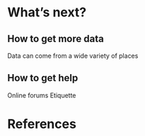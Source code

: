 # What's next?

## How to get more data

Data can come from a wide variety of places


## How to get help

Online forums
Etiquette

# References {.unnumbered}

::: {#refs}
:::